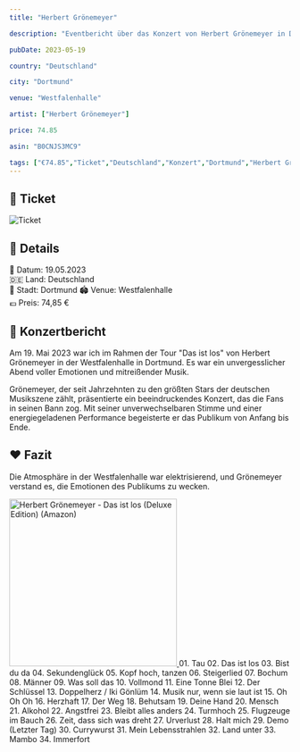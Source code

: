 ```yaml
---
title: "Herbert Grönemeyer"

description: "Eventbericht über das Konzert von Herbert Grönemeyer in Dortmund in der Westfalenhalle."

pubDate: 2023-05-19

country: "Deutschland"

city: "Dortmund"

venue: "Westfalenhalle"

artist: ["Herbert Grönemeyer"]

price: 74.85

asin: "B0CNJS3MC9"

tags: ["€74.85","Ticket","Deutschland","Konzert","Dortmund","Herbert Grönemeyer","2023"]
---
```



## 🎫 Ticket

![Ticket](../../../gallery/2023/05-19/2023-05-19_20-00-00.jpg)

## 📌 Details
📅 Datum: 19.05.2023  
🇩🇪 Land: Deutschland  
📍 Stadt: Dortmund
🏟️ Venue: Westfalenhalle    
💶 Preis: 74,85 €  

## 🎤 Konzertbericht

Am 19. Mai 2023 war ich im Rahmen der Tour "Das ist los" von Herbert Grönemeyer in der Westfalenhalle in Dortmund. 
Es war ein unvergesslicher Abend voller Emotionen und mitreißender Musik.

Grönemeyer, der seit Jahrzehnten zu den größten Stars der deutschen Musikszene zählt, präsentierte ein beeindruckendes Konzert, 
das die Fans in seinen Bann zog. Mit seiner unverwechselbaren Stimme und einer energiegeladenen Performance begeisterte er das Publikum von Anfang bis Ende.

## ❤️ Fazit

Die Atmosphäre in der Westfalenhalle war elektrisierend, und Grönemeyer verstand es, die Emotionen des Publikums zu wecken.

<Card title="Album" icon="seti:audio">
  <a href="https://www.amazon.de/dp/B0CNJS3MC9?tag=mysteryland-21" target="_blank" rel="noopener noreferrer">
    <img src="https://m.media-amazon.com/images/I/71PVhItwtBL._SL1500_.jpg" alt="Herbert Grönemeyer - Das ist los (Deluxe Edition) (Amazon)" width="300" />
  </a>
</Card>

<Card title="Setlist" icon="list-format">
01. Tau
02. Das ist los
03. Bist du da
04. Sekundenglück
05. Kopf hoch, tanzen
06. Steigerlied
07. Bochum
08. Männer
09. Was soll das
10. Vollmond
11. Eine Tonne Blei
12. Der Schlüssel
13. Doppelherz /  Iki Gönlüm
14. Musik nur, wenn sie laut ist
15. Oh Oh Oh
16. Herzhaft
17. Der Weg
18. Behutsam
19. Deine Hand
20. Mensch
21. Alkohol
22. Angstfrei
23. Bleibt alles anders
24. Turmhoch
25. Flugzeuge im Bauch
26. Zeit, dass sich was dreht
27. Urverlust
28. Halt mich
29. Demo (Letzter Tag)
30. Currywurst
31. Mein Lebensstrahlen
32. Land unter
33. Mambo
34. Immerfort
</Card>

<LinkCard
    title="Mehr Informationen"
    href=""
/>